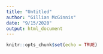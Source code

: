 ```yaml
---
title: "Untitled"
author: "Gillian McGinnis"
date: "9/15/2020"
output: html_document
---
```


```r
knitr::opts_chunk$set(echo = TRUE)
```
